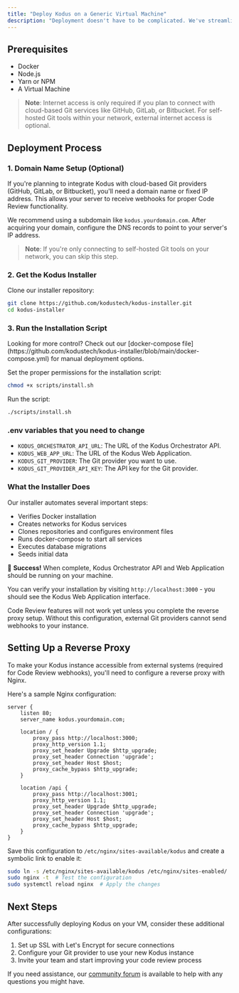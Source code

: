 ```yaml
---
title: "Deploy Kodus on a Generic Virtual Machine"
description: "Deployment doesn't have to be complicated. We've streamlined the process to get Kodus up and running on virtually any VM with minimal effort."
---
```




## Prerequisites

- Docker
- Node.js
- Yarn or NPM
- A Virtual Machine

> **Note**: Internet access is only required if you plan to connect with cloud-based Git services like GitHub, GitLab, or Bitbucket. For self-hosted Git tools within your network, external internet access is optional.

## Deployment Process

### 1. Domain Name Setup (Optional)

If you're planning to integrate Kodus with cloud-based Git providers (GitHub, GitLab, or Bitbucket), you'll need a domain name or fixed IP address. This allows your server to receive webhooks for proper Code Review functionality.

We recommend using a subdomain like `kodus.yourdomain.com`. After acquiring your domain, configure the DNS records to point to your server's IP address.

> **Note**: If you're only connecting to self-hosted Git tools on your network, you can skip this step.

### 2. Get the Kodus Installer

Clone our installer repository:

```bash
git clone https://github.com/kodustech/kodus-installer.git
cd kodus-installer
```

### 3. Run the Installation Script

<Tip>
  Looking for more control? Check out our [docker-compose file](https://github.com/kodustech/kodus-installer/blob/main/docker-compose.yml) for manual deployment options.
</Tip>

Set the proper permissions for the installation script:

```bash
chmod +x scripts/install.sh
```

Run the script:

```bash
./scripts/install.sh
```

### .env variables that you need to change

- `KODUS_ORCHESTRATOR_API_URL`: The URL of the Kodus Orchestrator API.
- `KODUS_WEB_APP_URL`: The URL of the Kodus Web Application.
- `KODUS_GIT_PROVIDER`: The Git provider you want to use.
- `KODUS_GIT_PROVIDER_API_KEY`: The API key for the Git provider.


### What the Installer Does

Our installer automates several important steps:

- Verifies Docker installation
- Creates networks for Kodus services
- Clones repositories and configures environment files
- Runs docker-compose to start all services
- Executes database migrations
- Seeds initial data

🎉 **Success!** When complete, Kodus Orchestrator API and Web Application should be running on your machine.

You can verify your installation by visiting `http://localhost:3000` - you should see the Kodus Web Application interface.

<Warning>
  Code Review features will not work yet unless you complete the reverse proxy setup. Without this configuration, external Git providers cannot send webhooks to your instance.
</Warning>

## Setting Up a Reverse Proxy

To make your Kodus instance accessible from external systems (required for Code Review webhooks), you'll need to configure a reverse proxy with Nginx.

Here's a sample Nginx configuration:

```nginx
server {
    listen 80;
    server_name kodus.yourdomain.com;

    location / {
        proxy_pass http://localhost:3000;
        proxy_http_version 1.1;
        proxy_set_header Upgrade $http_upgrade;
        proxy_set_header Connection 'upgrade';
        proxy_set_header Host $host;
        proxy_cache_bypass $http_upgrade;
    }

    location /api {
        proxy_pass http://localhost:3001;
        proxy_http_version 1.1;
        proxy_set_header Upgrade $http_upgrade;
        proxy_set_header Connection 'upgrade';
        proxy_set_header Host $host;
        proxy_cache_bypass $http_upgrade;
    }
}
```

Save this configuration to `/etc/nginx/sites-available/kodus` and create a symbolic link to enable it:

```bash
sudo ln -s /etc/nginx/sites-available/kodus /etc/nginx/sites-enabled/
sudo nginx -t  # Test the configuration
sudo systemctl reload nginx  # Apply the changes
```

## Next Steps

After successfully deploying Kodus on your VM, consider these additional configurations:

1. Set up SSL with Let's Encrypt for secure connections
2. Configure your Git provider to use your new Kodus instance
3. Invite your team and start improving your code review process

If you need assistance, our [community forum](https://community.kodus.io) is available to help with any questions you might have.
